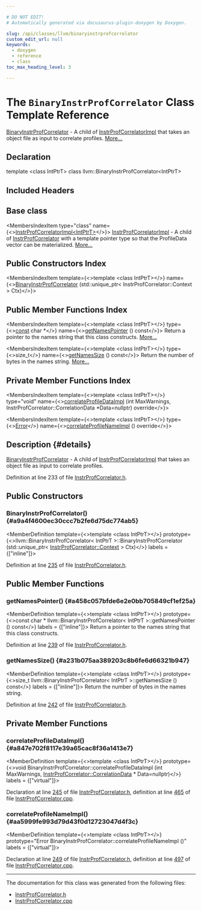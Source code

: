 ```yaml
---

# DO NOT EDIT!
# Automatically generated via docusaurus-plugin-doxygen by Doxygen.

slug: /api/classes/llvm/binaryinstrprofcorrelator
custom_edit_url: null
keywords:
  - doxygen
  - reference
  - class
toc_max_heading_level: 3

---
```





# The `BinaryInstrProfCorrelator` Class Template Reference

<DoxygenPage pluginConfig={pluginConfig}>

<a href="/docs/api/classes/llvm/binaryinstrprofcorrelator">BinaryInstrProfCorrelator</a> - A child of <a href="/docs/api/classes/llvm/instrprofcorrelatorimpl">InstrProfCorrelatorImpl</a> that takes an object file as input to correlate profiles. <a href="#details">More...</a>

## Declaration

<CodeBlock>template &lt;class IntPtrT&gt;
class llvm::BinaryInstrProfCorrelator&lt;IntPtrT&gt;</CodeBlock>

## Included Headers

<IncludesList>
<IncludesListItem
  filePath="llvm/ProfileData/InstrProfCorrelator.h"
  permalink="/docs/api/files/include/include/llvm/include/llvm/profiledata/instrprofcorrelator-h"
  isLocal="true" />
</IncludesList>

## Base class

<MembersIndex>

<MembersIndexItem
  type="class"
  name={<><a href="/docs/api/classes/llvm/instrprofcorrelatorimpl">InstrProfCorrelatorImpl&lt;IntPtrT&gt;</a></>}>
<a href="/docs/api/classes/llvm/instrprofcorrelatorimpl">InstrProfCorrelatorImpl</a> - A child of <a href="/docs/api/classes/llvm/instrprofcorrelator">InstrProfCorrelator</a> with a template pointer type so that the ProfileData vector can be materialized. <a href="/docs/api/classes/llvm/instrprofcorrelatorimpl/#details">More...</a>
</MembersIndexItem>

</MembersIndex>

## Public Constructors Index

<MembersIndex>

<MembersIndexItem
  template={<>template &lt;class IntPtrT&gt;</>}
  name={<><a href="#a9a4f4600ec30ccc7b2fe6d75dc774ab5">BinaryInstrProfCorrelator</a> (std::unique&#95;ptr&lt; InstrProfCorrelator::Context &gt; Ctx)</>}>
</MembersIndexItem>

</MembersIndex>

## Public Member Functions Index

<MembersIndex>

<MembersIndexItem
  template={<>template &lt;class IntPtrT&gt;</>}
  type={<><a href="/docs/api/files/lib/lib/target/lib/target/aarch64/aarch64promoteconstant-cpp/#a90f8350fecae261c25be85d38b451bff">const</a> char &#42;</>}
  name={<><a href="#a458c057bfde6e2e0bb705849cf1ef25a">getNamesPointer</a> () const</>}>
Return a pointer to the names string that this class constructs. <a href="#a458c057bfde6e2e0bb705849cf1ef25a">More...</a>
</MembersIndexItem>

<MembersIndexItem
  template={<>template &lt;class IntPtrT&gt;</>}
  type={<>size&#95;t</>}
  name={<><a href="#a231b075aa389203c8b6fe6d66321b947">getNamesSize</a> () const</>}>
Return the number of bytes in the names string. <a href="#a231b075aa389203c8b6fe6d66321b947">More...</a>
</MembersIndexItem>

</MembersIndex>

## Private Member Functions Index

<MembersIndex>

<MembersIndexItem
  template={<>template &lt;class IntPtrT&gt;</>}
  type="void"
  name={<><a href="#a847e702f8117e39a65cac8f36a1413e7">correlateProfileDataImpl</a> (int MaxWarnings, InstrProfCorrelator::CorrelationData &#42;Data=nullptr) override</>}>
</MembersIndexItem>

<MembersIndexItem
  template={<>template &lt;class IntPtrT&gt;</>}
  type={<><a href="/docs/api/classes/llvm/error">Error</a></>}
  name={<><a href="#aa5999fe993d79d43f0d12723047d4f3c">correlateProfileNameImpl</a> () override</>}>
</MembersIndexItem>

</MembersIndex>

## Description {#details}

<a href="/docs/api/classes/llvm/binaryinstrprofcorrelator">BinaryInstrProfCorrelator</a> - A child of <a href="/docs/api/classes/llvm/instrprofcorrelatorimpl">InstrProfCorrelatorImpl</a> that takes an object file as input to correlate profiles.

Definition at line 233 of file <a href="/docs/api/files/include/include/llvm/include/llvm/profiledata/instrprofcorrelator-h">InstrProfCorrelator.h</a>.

<SectionDefinition>

## Public Constructors

### BinaryInstrProfCorrelator() {#a9a4f4600ec30ccc7b2fe6d75dc774ab5}

<MemberDefinition
  template={<>template &lt;class IntPtrT&gt;</>}
  prototype={<>llvm::BinaryInstrProfCorrelator&lt; IntPtrT &gt;::BinaryInstrProfCorrelator (std::unique&#95;ptr&lt; <a href="/docs/api/structs/llvm/instrprofcorrelator/context">InstrProfCorrelator::Context</a> &gt; Ctx)</>}
  labels = {["inline"]}>

Definition at line <a href="/docs/api/files/include/include/llvm/include/llvm/profiledata/instrprofcorrelator-h/#l00235">235</a> of file <a href="/docs/api/files/include/include/llvm/include/llvm/profiledata/instrprofcorrelator-h">InstrProfCorrelator.h</a>.
</MemberDefinition>

</SectionDefinition>

<SectionDefinition>

## Public Member Functions

### getNamesPointer() {#a458c057bfde6e2e0bb705849cf1ef25a}

<MemberDefinition
  template={<>template &lt;class IntPtrT&gt;</>}
  prototype={<>const char &#42; llvm::BinaryInstrProfCorrelator&lt; IntPtrT &gt;::getNamesPointer () const</>}
  labels = {["inline"]}>
Return a pointer to the names string that this class constructs.

Definition at line <a href="/docs/api/files/include/include/llvm/include/llvm/profiledata/instrprofcorrelator-h/#l00239">239</a> of file <a href="/docs/api/files/include/include/llvm/include/llvm/profiledata/instrprofcorrelator-h">InstrProfCorrelator.h</a>.
</MemberDefinition>

### getNamesSize() {#a231b075aa389203c8b6fe6d66321b947}

<MemberDefinition
  template={<>template &lt;class IntPtrT&gt;</>}
  prototype={<>size&#95;t llvm::BinaryInstrProfCorrelator&lt; IntPtrT &gt;::getNamesSize () const</>}
  labels = {["inline"]}>
Return the number of bytes in the names string.

Definition at line <a href="/docs/api/files/include/include/llvm/include/llvm/profiledata/instrprofcorrelator-h/#l00242">242</a> of file <a href="/docs/api/files/include/include/llvm/include/llvm/profiledata/instrprofcorrelator-h">InstrProfCorrelator.h</a>.
</MemberDefinition>

</SectionDefinition>

<SectionDefinition>

## Private Member Functions

### correlateProfileDataImpl() {#a847e702f8117e39a65cac8f36a1413e7}

<MemberDefinition
  template={<>template &lt;class IntPtrT&gt;</>}
  prototype={<>void BinaryInstrProfCorrelator::correlateProfileDataImpl (int MaxWarnings, <a href="/docs/api/structs/llvm/instrprofcorrelator/correlationdata">InstrProfCorrelator::CorrelationData</a> &#42; Data=nullptr)</>}
  labels = {["virtual"]}>

Declaration at line <a href="/docs/api/files/include/include/llvm/include/llvm/profiledata/instrprofcorrelator-h/#l00245">245</a> of file <a href="/docs/api/files/include/include/llvm/include/llvm/profiledata/instrprofcorrelator-h">InstrProfCorrelator.h</a>, definition at line <a href="/docs/api/files/lib/lib/profiledata/instrprofcorrelator-cpp/#l00465">465</a> of file <a href="/docs/api/files/lib/lib/profiledata/instrprofcorrelator-cpp">InstrProfCorrelator.cpp</a>.
</MemberDefinition>

### correlateProfileNameImpl() {#aa5999fe993d79d43f0d12723047d4f3c}

<MemberDefinition
  template={<>template &lt;class IntPtrT&gt;</>}
  prototype="Error BinaryInstrProfCorrelator::correlateProfileNameImpl ()"
  labels = {["virtual"]}>

Declaration at line <a href="/docs/api/files/include/include/llvm/include/llvm/profiledata/instrprofcorrelator-h/#l00249">249</a> of file <a href="/docs/api/files/include/include/llvm/include/llvm/profiledata/instrprofcorrelator-h">InstrProfCorrelator.h</a>, definition at line <a href="/docs/api/files/lib/lib/profiledata/instrprofcorrelator-cpp/#l00497">497</a> of file <a href="/docs/api/files/lib/lib/profiledata/instrprofcorrelator-cpp">InstrProfCorrelator.cpp</a>.
</MemberDefinition>

</SectionDefinition>

<hr/>

The documentation for this class was generated from the following files:

<ul>
<li><a href="/docs/api/files/include/include/llvm/include/llvm/profiledata/instrprofcorrelator-h">InstrProfCorrelator.h</a></li>
<li><a href="/docs/api/files/lib/lib/profiledata/instrprofcorrelator-cpp">InstrProfCorrelator.cpp</a></li>
</ul>

</DoxygenPage>
